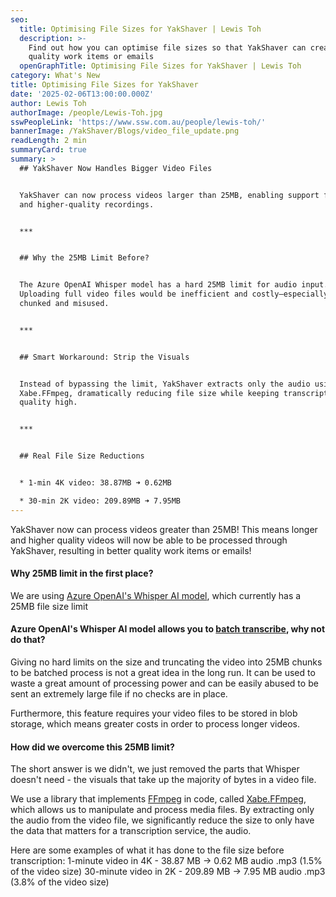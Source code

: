 ```yaml
---
seo:
  title: Optimising File Sizes for YakShaver | Lewis Toh
  description: >-
    Find out how you can optimise file sizes so that YakShaver can create better
    quality work items or emails
  openGraphTitle: Optimising File Sizes for YakShaver | Lewis Toh
category: What's New
title: Optimising File Sizes for YakShaver
date: '2025-02-06T13:00:00.000Z'
author: Lewis Toh
authorImage: /people/Lewis-Toh.jpg
sswPeopleLink: 'https://www.ssw.com.au/people/lewis-toh/'
bannerImage: /YakShaver/Blogs/video_file_update.png
readLength: 2 min
summaryCard: true
summary: >
  ## YakShaver Now Handles Bigger Video Files


  YakShaver can now process videos larger than 25MB, enabling support for longer
  and higher-quality recordings.


  ***


  ## Why the 25MB Limit Before?


  The Azure OpenAI Whisper model has a hard 25MB limit for audio input.
  Uploading full video files would be inefficient and costly—especially if
  chunked and misused.


  ***


  ## Smart Workaround: Strip the Visuals


  Instead of bypassing the limit, YakShaver extracts only the audio using
  Xabe.FFmpeg, dramatically reducing file size while keeping transcription
  quality high.


  ***


  ## Real File Size Reductions


  * 1-min 4K video: 38.87MB ➜ 0.62MB

  * 30-min 2K video: 209.89MB ➜ 7.95MB
---
```


YakShaver now can process videos greater than 25MB! This means longer and higher quality videos will now be able to be processed through YakShaver, resulting in better quality work items or emails!

#### Why 25MB limit in the first place?

We are using [Azure OpenAI's Whisper AI model](https://learn.microsoft.com/en-us/azure/ai-services/speech-service/whisper-overview), which currently has a 25MB file size limit

#### Azure OpenAI's Whisper AI model allows you to [batch transcribe](https://learn.microsoft.com/en-us/azure/ai-services/speech-service/batch-transcription), why not do that?

Giving no hard limits on the size and truncating the video into 25MB chunks to be batched process is not a great idea in the long run. It can be used to waste a great amount of processing power and can be easily abused to be sent an extremely large file if no checks are in place.

Furthermore, this feature requires your video files to be stored in blob storage, which means greater costs in order to process longer videos.

#### How did we overcome this 25MB limit?

The short answer is we didn't, we just removed the parts that Whisper doesn't need - the visuals that take up the majority of bytes in a video file.

We use a library that implements [FFmpeg](https://ffmpeg.org/) in code, called [Xabe.FFmpeg](https://ffmpeg.xabe.net/index.html), which allows us to manipulate and process media files. By extracting only the audio from the video file, we significantly reduce the size to only have the data that matters for a transcription service, the audio.

Here are some examples of what it has done to the file size before transcription:
1-minute video in 4K - 38.87 MB -> 0.62 MB audio .mp3 (1.5% of the video size)
30-minute video in 2K - 209.89 MB -> 7.95 MB audio .mp3 (3.8% of the video size)
